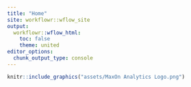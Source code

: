 ---
title: "Home"
site: workflowr::wflow_site
output:
  workflowr::wflow_html:
    toc: false
    theme: united
editor_options:
  chunk_output_type: console
---

```{r, echo=F, warning=F, message=F}
knitr::include_graphics("assets/MaxOn Analytics Logo.png")
```

